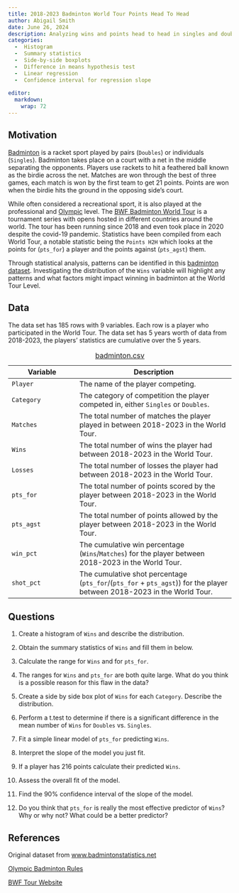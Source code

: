 ```yaml
---
title: 2018-2023 Badminton World Tour Points Head To Head 
author: Abigail Smith
date: June 26, 2024
description: Analyzing wins and points head to head in singles and doubles in the Badminton World Tour from 2018-2023. 
categories:
  -  Histogram
  -  Summary statistics
  -  Side-by-side boxplots
  -  Difference in means hypothesis test
  -  Linear regression
  -  Confidence interval for regression slope
  
editor: 
  markdown: 
    wrap: 72
---
```


## Motivation

[Badminton](https://en.wikipedia.org/wiki/badminton){target="_blank"} is
a racket sport played by pairs (`Doubles`) or individuals (`Singles`).
Badminton takes place on a court with a net in the middle separating the
opponents. Players use rackets to hit a feathered ball known as the
birdie across the net. Matches are won through the best of three games,
each match is won by the first team to get 21 points. Points are won
when the birdie hits the ground in the opposing side's court.

While often considered a recreational sport, it is also played at the
professional and
[Olympic](https://olympics.com/en/news/badminton-guide-how-to-play-rules-olympic-history){target="_blank"} level. The [BWF Badminton World Tour](https://en.wikipedia.org/wiki/BWF_World_Tour){target="_blank"} is
a tournament series with opens hosted in different countries around the
world. The tour has been running since 2018 and even took place in 2020
despite the covid-19 pandemic. Statistics have been compiled from each
World Tour, a notable statistic being the `Points H2H` which looks at
the points for (`pts_for`) a player and the points against (`pts_agst`) them.

Through statistical analysis, patterns can be identified in this [badminton dataset](../data/badminton_worldtour.csv). Investigating the distribution of the `Wins` variable will highlight any patterns and what factors might impact winning in badminton at the World Tour Level. 

## Data

The data set has 185 rows with 9 variables. Each row is a player who participated in the World Tour. The data set has 5 years worth of data from 2018-2023, the players' statistics are cumulative over the 5 years.

| Variable | Description |
|----------------------|-------------------------------------------------|
| `Player` | The name of the player competing. |
| `Category` | The category of competition the player competed in, either `Singles` or `Doubles`. |
| `Matches` | The total number of matches the player played in between 2018-2023 in the World Tour. |
| `Wins` | The total number of wins the player had between 2018-2023 in the World Tour. |
| `Losses` | The total number of losses the player had between 2018-2023 in the World Tour. |
| `pts_for` | The total number of points scored by the player between 2018-2023 in the World Tour. |
| `pts_agst` | The total number of points allowed by the player between 2018-2023 in the World Tour. |
| `win_pct` | The cumulative win percentage (`Wins`/`Matches`) for the player between 2018-2023 in the World Tour. |
| `shot_pct` | The cumulative shot percentage (`pts_for`/(`pts_for` + `pts_agst`)) for the player between 2018-2023 in the World Tour. |

: [badminton.csv](../data/badminton_worldtour.csv)

## Questions

1.    Create a histogram of `Wins` and describe the distribution.

2.    Obtain the summary statistics of `Wins` and fill them in below. 

3.    Calculate the range for `Wins` and for `pts_for`. 

4.    The ranges for `Wins` and `pts_for` are both quite large. What do you think is a possible         reason for this flaw in the data?

5.    Create a side by side box plot of `Wins` for each `Category`. Describe the distribution.

6.    Perform a t.test to determine if there is a significant difference in the mean number of         `Wins` for `Doubles` vs. `Singles`. 

7.    Fit a simple linear model of `pts_for` predicting `Wins`.

8.    Interpret the slope of the model you just fit.

9.    If a player has 216 points calculate their predicted `Wins`. 

10.   Assess the overall fit of the model. 

11.   Find the 90% confidence interval of the slope of the model.

12.   Do you think that `pts_for` is really the most effective predictor of `Wins`? Why or why          not? What could be a better predictor?

## References

Original dataset from [www.badmintonstatistics.net](https://www.badmintonstatistics.net)

[Olympic Badminton Rules](https://olympics.com/en/news/badminton-guide-how-to-play-rules-olympic-history){target="_blank"}

[BWF Tour Website](https://bwfworldtour.bwfbadminton.com/){target="_blank"}
